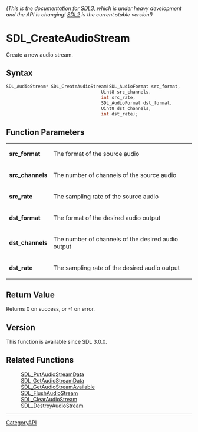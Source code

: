 ====== (This is the documentation for SDL3, which is under heavy development and the API is changing! [https://wiki.libsdl.org/ SDL2] is the current stable version!) ======
= SDL_CreateAudioStream =

Create a new audio stream.

== Syntax ==

<syntaxhighlight lang='c'>
SDL_AudioStream* SDL_CreateAudioStream(SDL_AudioFormat src_format,
                                    Uint8 src_channels,
                                    int src_rate,
                                    SDL_AudioFormat dst_format,
                                    Uint8 dst_channels,
                                    int dst_rate);
</syntaxhighlight>

== Function Parameters ==

{|
|'''src_format'''
|The format of the source audio
|-
|'''src_channels'''
|The number of channels of the source audio
|-
|'''src_rate'''
|The sampling rate of the source audio
|-
|'''dst_format'''
|The format of the desired audio output
|-
|'''dst_channels'''
|The number of channels of the desired audio output
|-
|'''dst_rate'''
|The sampling rate of the desired audio output
|}

== Return Value ==

Returns 0 on success, or -1 on error.

== Version ==

This function is available since SDL 3.0.0.

== Related Functions ==

:[[SDL_PutAudioStreamData]]
:[[SDL_GetAudioStreamData]]
:[[SDL_GetAudioStreamAvailable]]
:[[SDL_FlushAudioStream]]
:[[SDL_ClearAudioStream]]
:[[SDL_DestroyAudioStream]]

----
[[CategoryAPI]]


